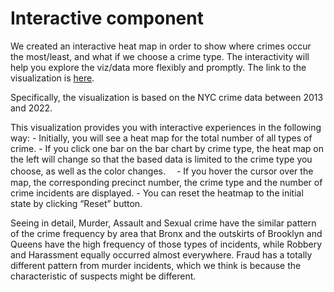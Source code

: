 # Interactive component

We created an interactive heat map in order to show where crimes occur the most/least, and what if we choose a crime type. The interactivity will help you explore the viz/data more flexibly and promptly. 
The link to the visualization is [here](https://yuta555.github.io/).

Specifically, the visualization is based on the NYC crime data between 2013 and 2022.

This visualization provides you with interactive experiences in the following way:
 - Initially, you will see a heat map for the total number of all types of crime.
 - If you click one bar on the bar chart by crime type, the heat map on the left will change so that the based data is limited to the crime type you choose, as well as the color changes.　
 - If you hover the cursor over the map, the corresponding precinct number, the crime type and the number of crime incidents are displayed. 
 - You can reset the heatmap to the initial state by clicking "Reset" button.
 
Seeing in detail, Murder, Assault and Sexual crime have the similar pattern of the crime frequency by area that Bronx and the outskirts of Brooklyn and Queens have the high frequency of those types of incidents, while Robbery and Harassment equally occurred almost everywhere. Fraud has a totally different pattern from murder incidents, which we think is because the characteristic of suspects might be different. 
